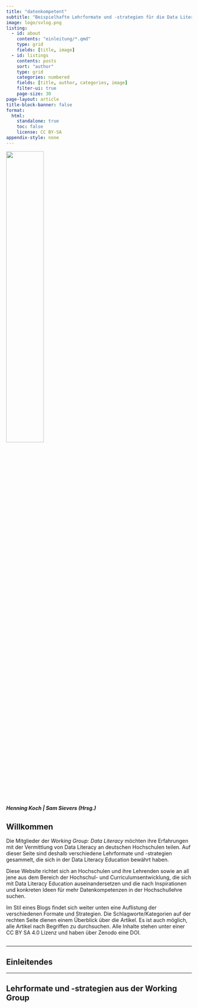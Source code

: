 ---
title: "datenkompetent"
subtitle: "Beispielhafte Lehrformate und -strategien für die Data Literacy Education an deutschen Hochschulen"
image: logo/svlog.png
listing:
  - id: about
    contents: "einleitung/*.qmd"
    type: grid
    fields: [title, image]
  - id: listings
    contents: posts
    sort: "author"
    type: grid
    categories: numbered
    fields: [title, author, categories, image]
    filter-ui: true
    page-size: 30
page-layout: article
title-block-banner: false
format:
  html: 
    standalone: true
    toc: false 
    license: CC BY-SA
appendix-style: none
---
::: {.column-page}

![](logos/svlogo.png){ width=45% fig-align="center"}
:::





##### Henning Koch | Sam Sievers (Hrsg.)

## Willkommen

Die Mitglieder der *Working Group: Data Literacy* möchten ihre Erfahrungen mit der Vermittlung von Data Literacy an deutschen Hochschulen teilen. Auf dieser Seite sind deshalb verschiedene Lehrformate und -strategien gesammelt, die sich in der Data Literacy Education bewährt haben.  

Diese Website richtet sich an Hochschulen und ihre Lehrenden sowie an all jene aus dem Bereich der Hochschul- und Curriculumsentwicklung, die sich mit Data Literacy Education auseinandersetzen und die nach Inspirationen und konkreten Ideen für mehr Datenkompetenzen in der Hochschullehre suchen.  

Im Stil eines Blogs findet sich weiter unten eine Auflistung der verschiedenen Formate und Strategien. Die Schlagworte/Kategorien auf der rechten Seite dienen einem Überblick über die Artikel. Es ist auch möglich, alle Artikel nach Begriffen zu durchsuchen. Alle Inhalte stehen unter einer CC BY SA 4.0 Lizenz und haben über Zenodo eine DOI. 

:::{.column-margin} 
![](logos/profile1.jpg){width=0%}
:::
___

## Einleitendes


::: {#about}
:::

___



## Lehrformate und -strategien aus der Working Group

::: {#listings}
:::


<!-- Ein besonderer Dank gilt Carola Kusch für die Übernahme großer Teile des Lektorats sowie das wertvolle Feedback. -->
